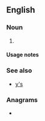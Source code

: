 {{also|ys|Ys|YS|yS|y's|-ys|-yś}}
==English==

===Noun===
{{head|en|noun form}}

# {{plural of|Y|lang=en}}

====Usage notes====
{{U:en:plurals of letters}}

===See also===
* [[y's]]

===Anagrams===
* {{anagrams|en|a=sy|SY|Sy}}